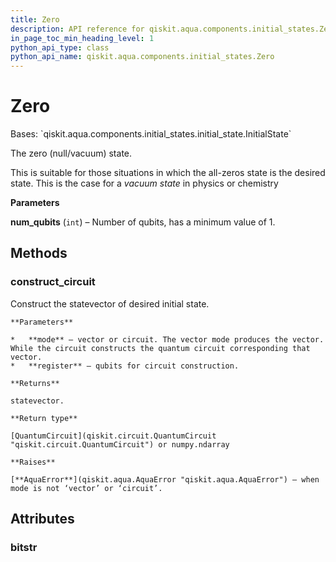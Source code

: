 ```yaml
---
title: Zero
description: API reference for qiskit.aqua.components.initial_states.Zero
in_page_toc_min_heading_level: 1
python_api_type: class
python_api_name: qiskit.aqua.components.initial_states.Zero
---
```


# Zero

<Class id="qiskit.aqua.components.initial_states.Zero" isDedicatedPage={true} github="https://github.com/qiskit-community/qiskit-aqua/tree/stable/0.9/qiskit/aqua/components/initial_states/zero.py" signature="Zero(num_qubits)" modifiers="class">
  Bases: `qiskit.aqua.components.initial_states.initial_state.InitialState`

  The zero (null/vacuum) state.

  This is suitable for those situations in which the all-zeros state is the desired state. This is the case for a *vacuum state* in physics or chemistry

  **Parameters**

  **num\_qubits** (`int`) – Number of qubits, has a minimum value of 1.

  ## Methods

  <span id="qiskit-aqua-components-initial-states-zero-construct-circuit" />

  ### construct\_circuit

  <Function id="qiskit.aqua.components.initial_states.Zero.construct_circuit" signature="Zero.construct_circuit(mode='circuit', register=None)">
    Construct the statevector of desired initial state.

    **Parameters**

    *   **mode** – vector or circuit. The vector mode produces the vector. While the circuit constructs the quantum circuit corresponding that vector.
    *   **register** – qubits for circuit construction.

    **Returns**

    statevector.

    **Return type**

    [QuantumCircuit](qiskit.circuit.QuantumCircuit "qiskit.circuit.QuantumCircuit") or numpy.ndarray

    **Raises**

    [**AquaError**](qiskit.aqua.AquaError "qiskit.aqua.AquaError") – when mode is not ‘vector’ or ‘circuit’.
  </Function>

  ## Attributes

  ### bitstr

  <Attribute id="qiskit.aqua.components.initial_states.Zero.bitstr" />
</Class>

